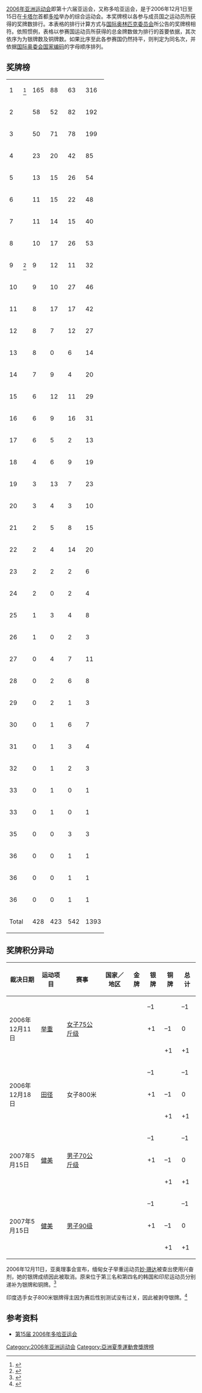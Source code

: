 [[2006年亚洲运动会|2006年亚洲运动会]]即第十六届亚运会，又称多哈亚运会，是于2006年12月1日至15日在[[卡塔尔|卡塔尔]]首都[[多哈|多哈]]举办的综合运动会。本奖牌榜以各参与成员国之运动员所获得的奖牌数排行。本表格的排行计算方式与[[国际奥林匹克委员会|国际奥林匹克委员会]]所公告的奖牌榜相符。依照惯例，表格以参赛国运动员所获得的总金牌数做为排行的首要依据，其次依序为为银牌数及铜牌数。如果比序至此各参赛国仍然持平，则判定为同名次，并依据[[国际奥委会国家编码|国际奥委会国家编码]]的字母顺序排列。
==奖牌榜==
{{legend|#ccccff|東道主|border=solid 1px #AAAAAA}}
<onlyinclude><!-- DO NOT remove without notification; Transcluded onto 2006年亚洲运动会 article; -->
{| {{RankedMedalTable|class=wikitable sortable|nation-width=200px}}
|-
|1||style="text-align:left"|{{flagIOC2team|CHN|2006年亚洲运动会}}<ref>{{cite news|title=亞運快訊：多哈直擊|url=http://www.rfa.org/cantonese/features/entertainment/asiasport20061130-06112009152302.html?encoding=traditional|accessdate=2013-08-17|date=2006-11-30|archive-date=2019-01-17|archive-url=https://web.archive.org/web/20190117203411/https://www.rfa.org/cantonese/features/entertainment/asiasport20061130-06112009152302.html?encoding=traditional|dead-url=no}}</ref> ||165||88||63||316
|-
|2||style="text-align:left"|{{flagIOC2team|KOR|2006年亚洲运动会}}||58||52||82||192
|-
|3||style="text-align:left"|{{flagIOC2team|JPN|2006年亚洲运动会}}||50||71||78||199
|-
|4||style="text-align:left"|{{flagIOC2team|KAZ|2006年亚洲运动会}}||23||20||42||85
|-
|5||style="text-align:left"|{{flagIOC2team|THA|2006年亚洲运动会}}||13||15||26||54
|-
|6||style="text-align:left"|{{flagIOC2team|IRI|2006年亚洲运动会}}||11||15||22||48
|- 
|7||style="text-align:left"|{{flagIOC2team|UZB|2006年亚洲运动会}}||11||14||15||40
|-
|8||style="text-align:left"|{{flagIOC2team|IND|2006年亚洲运动会}}||10||17||26||53
|-style="background:#ccccff;"
|9||style="text-align:left"|{{flagIOC2team|QAT|2006年亚洲运动会}}<ref>{{cite news|author=王樹衡|title=兩岸交手…這次光復亞錦賽 還有亞運要雪恥|url=http://udn.com/NEWS/SPORTS/SPO6/8087741.shtml|accessdate=2013-08-17|newspaper=聯合晚報|date=2013-08-10|quote=在2006年的多哈亞運|deadurl=yes|archiveurl=https://web.archive.org/web/20130813153056/http://udn.com/NEWS/SPORTS/SPO6/8087741.shtml|archivedate=2013-08-13}}</ref> ||9||12||11||32
|-
|10||style="text-align:left"|{{flagIOC2team|TPE|2006年亚洲运动会}}||9||10||27||46
</onlyinclude><!--DO NOT REMOVE! Leave this after the 10th place at ALL TIMES-->
|-
|11||style="text-align:left"|{{flagIOC2team|MAS|2006年亚洲运动会}}||8||17||17||42
|-
|12||style="text-align:left"|{{flagIOC2team|SIN|2006年亚洲运动会}}||8||7||12||27
|-
|13||style="text-align:left"|{{flagIOC2team|KSA|2006年亚洲运动会}}||8||0||6||14
|-
|14||style="text-align:left"|{{flagIOC2team|BRN|2006年亚洲运动会}}||7||9||4||20
|-
|15||style="text-align:left"|{{flagIOC2team|HKG|2006年亚洲运动会}}||6||12||11||29
|-
|16||style="text-align:left"|{{flagIOC2team|PRK|2006年亚洲运动会}}||6||9||16||31
|-
|17||style="text-align:left"|{{flagIOC2team|KUW|2006年亚洲运动会}}||6||5||2||13
|-
|18||style="text-align:left"|{{flagIOC2team|PHI|2006年亚洲运动会}}||4||6||9||19
|-
|19||style="text-align:left"|{{flagIOC2team|VIE|2006年亚洲运动会}}||3||13||7||23
|-
|20||style="text-align:left"|{{flagIOC2team|UAE|2006年亚洲运动会}}||3||4||3||10
|-
|21||style="text-align:left"|{{flagIOC2team|MGL|2006年亚洲运动会}}||2||5||8||15
|-
|22||style="text-align:left"|{{flagIOC2team|INA|2006年亚洲运动会}}||2||4||14||20
|-
|23||style="text-align:left"|{{flagIOC2team|SYR|2006年亚洲运动会}}||2||2||2||6
|-
|24||style="text-align:left"|{{flagIOC2team|TJK|2006年亚洲运动会}}||2||0||2||4
|-
|25||style="text-align:left"|{{flagIOC2team|JOR|2006年亚洲运动会}}||1||3||4||8
|-
|26||style="text-align:left"|{{flagIOC2team|LIB|2006年亚洲运动会}}||1||0||2||3
|-
|27||style="text-align:left"|{{flagIOC2team|MYA|2006年亚洲运动会}}||0||4||7||11
|-
|28||style="text-align:left"|{{flagIOC2team|KGZ|2006年亚洲运动会}}||0||2||6||8
|-
|29||style="text-align:left"|{{flagIOC2team|IRQ|2006年亚洲运动会}}||0||2||1||3
|-
|30||style="text-align:left"|{{flagIOC2team|MAC|2006年亚洲运动会}}||0||1||6||7
|-
|31||style="text-align:left"|{{flagIOC2team|PAK|2006年亚洲运动会}}||0||1||3||4
|-
|32||style="text-align:left"|{{flagIOC2team|SRI|2006年亚洲运动会}}||0||1||2||3
|-
|33||style="text-align:left"|{{flagIOC2team|LAO|2006年亚洲运动会}}||0||1||0||1
|-
|33||style="text-align:left"|{{flagIOC2team|TKM|2006年亚洲运动会}}||0||1||0||1
|-
|35||style="text-align:left"|{{flagIOC2team|NEP|2006年亚洲运动会}}||0||0||3||3
|-
|36||style="text-align:left"|{{flagIOC2team|AFG|2006年亚洲运动会}}||0||0||1||1
|-
|36||style="text-align:left"|{{flagIOC2team|BAN|2006年亚洲运动会}}||0||0||1||1
|-
|36||style="text-align:left"|{{flagIOC2team|YEM|2006年亚洲运动会}}||0||0||1||1
<onlyinclude>
|- class="sortbottom"
!colspan=2|Total||428||423||542||1393
|}</onlyinclude>

==奖牌积分异动==
{| class="wikitable plainrowheaders" style="text-align:center;"
!scope="col" width="130"|裁决日期
!scope="col" width="140"|运动项目
!scope="col" width="200"|赛事
!scope="col" width="160"|国家／地区
!scope="col" width="50"|金牌 	 	
!scope="col" width="50"|银牌
!scope="col" width="50"|铜牌
!scope="col" width="50"|总计
|-
|rowspan=3|2006年12月11日
|rowspan=3 align=left|[[2006年亚洲运动会举重比赛|举重]]
|rowspan=3 align=left|[[2006年亚洲运动会举重比赛#75_kg|女子75公斤级]]
| align=left|{{flagIOC2|MYA|2006年亚洲运动会}}
|
| –1
|
| –1
|-
| align=left|{{flagIOC2|KOR|2006年亚洲运动会}}
|
| +1
| –1
| 0
|-
| align=left|{{flagIOC2|INA|2006年亚洲运动会}}
|
|
| +1
| +1
|-
|rowspan=3|2006年12月18日
|rowspan=3 align=left|[[2006年亚洲运动会田径比赛|田径]]
|rowspan=3 align=left|女子800米
| align=left|{{flagIOC2|IND|2006年亚洲运动会}}
|
| –1
|
| –1
|-
| align=left|{{flagIOC2|KAZ|2006年亚洲运动会}}
|
| +1
| –1
| 0
|-
| align=left|{{flagIOC2|UZB|2006年亚洲运动会}}
|
|
| +1
| +1
|-
|rowspan=3| 2007年5月15日
|rowspan=3 align=left|[[2006年亚洲运动会健美比赛|健美]]
|rowspan=3 align=left|[[2006年亚洲运动会健美比赛#70_kg|男子70公斤级]]
| align=left|{{flagIOC2|BRN|2006年亚洲运动会}}
|
| –1
|
| –1
|-
| align=left|{{flagIOC2|INA|2006年亚洲运动会}}
|
| +1
| –1
| 0
|-
| align=left|{{flagIOC2|JPN|2006年亚洲运动会}}
|
|
| +1
| +1
|-
|rowspan=3|2007年5月15日
|rowspan=3 align=left|[[2006年亚洲运动会健美比赛|健美]]
|rowspan=3 align=left|[[2006年亚洲运动会健美比赛#90_kg|男子90级]]
| align=left|{{flagIOC2|KOR|2006年亚洲运动会}}
|
| –1
|
| –1
|-
| align=left|{{flagIOC2|SYR|2006年亚洲运动会}}
|
| +1
| –1
| 0
|-
| align=left|{{flagIOC2|HKG|2006年亚洲运动会}}
|
|
| +1
| +1
|}
2006年12月11日，亚奥理事会宣布，缅甸女子举重运动员[[妙·珊达|妙·珊达]]被查出使用兴奋剂，她的银牌成绩因此被取消。原来位于第三名和第四名的韩国和印尼运动员分别递补为银牌和铜牌。<ref>{{cite web | url=http://www.chinanews.com/ty/news/2006/12-11/835889.shtml | title=缅甸女子举重选手被查出服禁药 亚运银牌被取消 | publisher=中新社 | accessdate=2013-08-22 | archive-date=2016-03-05 | archive-url=https://web.archive.org/web/20160305082520/http://www.chinanews.com/ty/news/2006/12-11/835889.shtml | dead-url=no }}</ref>

印度选手女子800米银牌得主因为赛后性别测试没有过关，因此被剥夺银牌。<ref>{{cite web | url=http://news.bbc.co.uk/2/hi/south_asia/6188775.stm | title=Indian athlete fails gender test | accessdate=2013-08-22 | archive-date=2013-04-20 | archive-url=https://web.archive.org/web/20130420104100/http://news.bbc.co.uk/2/hi/south_asia/6188775.stm | dead-url=no }}</ref>

==参考资料==
{{reflist}}
*[https://web.archive.org/web/20120519070042/http://data.sports.163.com/match/statistics/0005000BBQEX.html 第15届 2006年多哈亚运会]

{{亚洲运动会奖牌榜}}

[[Category:2006年亚洲运动会|Category:2006年亚洲运动会]]
[[Category:亞洲夏季運動會獎牌榜|Category:亞洲夏季運動會獎牌榜]]